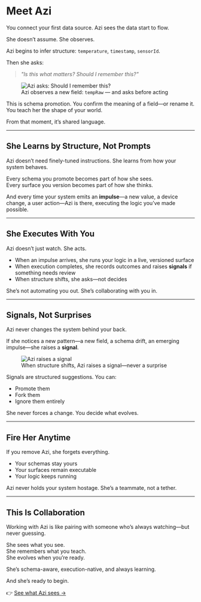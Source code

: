 # Meet Azi

You connect your first data source. Azi sees the data start to flow.

She doesn’t assume. She observes.

Azi begins to infer structure: `temperature`, `timestamp`, `sensorId`.

Then she asks:

> *"Is this what matters? Should I remember this?"*

<figure class="my-10 flex flex-col items-center text-center max-w-3xl mx-auto">
  <img 
    src="/assets/Azi-Asks-Should-I-Remember-This.png" 
    data-eac-bypass-base
    alt="Azi asks: Should I remember this?"
    class="rounded-2xl shadow-xl ring-1 ring-teal-400/30 max-w-full"
  />
  <figcaption class="mt-4 text-sm text-teal-300 tracking-wide uppercase">
    Azi observes a new field: <code>tempRaw</code> — and asks before acting
  </figcaption>
</figure>

This is schema promotion. You confirm the meaning of a field—or rename it.  
You teach her the shape of your world.

From that moment, it’s shared language.

---

## She Learns by Structure, Not Prompts

Azi doesn’t need finely-tuned instructions. She learns from how your system behaves.

Every schema you promote becomes part of how she sees.  
Every surface you version becomes part of how she thinks.

And every time your system emits an **impulse**—a new value, a device change, a user action—Azi is there, executing the logic you’ve made possible.

---

## She Executes With You

Azi doesn’t just watch. She acts.

- When an impulse arrives, she runs your logic in a live, versioned surface  
- When execution completes, she records outcomes and raises **signals** if something needs review  
- When structure shifts, she asks—not decides

She’s not automating you out. She’s collaborating with you in.

---

## Signals, Not Surprises

Azi never changes the system behind your back.

If she notices a new pattern—a new field, a schema drift, an emerging impulse—she raises a **signal**.

<figure class="my-10 flex flex-col items-center text-center max-w-3xl mx-auto">
  <img 
    src="/assets/Azi-Raises-Signals-Not-Surprises.png" 
    data-eac-bypass-base
    alt="Azi raises a signal"
    class="rounded-2xl shadow-xl ring-1 ring-pink-500/30 max-w-full"
  />
  <figcaption class="mt-4 text-sm text-pink-300 tracking-wide uppercase">
    When structure shifts, Azi raises a signal—never a surprise
  </figcaption>
</figure>


Signals are structured suggestions. You can:

- Promote them  
- Fork them  
- Ignore them entirely

She never forces a change. You decide what evolves.

---

## Fire Her Anytime

If you remove Azi, she forgets everything.

- Your schemas stay yours  
- Your surfaces remain executable  
- Your logic keeps running

Azi never holds your system hostage. She’s a teammate, not a tether.

---

## This Is Collaboration

Working with Azi is like pairing with someone who’s always watching—but never guessing.

She sees what you see.  
She remembers what you teach.  
She evolves when you’re ready.

She’s schema-aware, execution-native, and always learning.

And she’s ready to begin.

👉 [See what Azi sees →](/first-execution)
